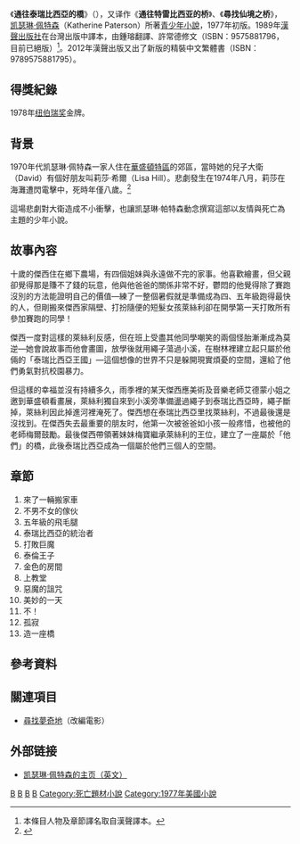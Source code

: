 {{Infobox book
| name = 通往泰瑞比西亞的橋<br />''Bridge to Terabithia''
| title_orig =
| image = Bridge to Terabithia cover.jpg
| caption = 第一版
| author = [[凱瑟琳·佩特森|凱瑟琳·佩特森]]
| illustrator = Donna Diamond
| cover_artist =
| country = 美國
| language = 英語
| series = 1
| genre = [[兒童文學|兒童文學]]
| publisher = {{link-en|Thomas Y. Crowell Co.|Thomas Y. Crowell Co.|Crowell}}
| release_date = 1977年10月21日
| isbn =  0-690-01359-0
| congress= PZ7.P273 Br
| oclc= 2818232
| preceded_by =
| followed_by =
}}

《'''通往泰瑞比西亞的橋'''》（{{lang-en|''Bridge to Terabithia''}}），又译作《'''通往特雷比西亚的桥'''》、《'''尋找仙境之桥'''》， [[凯瑟琳·佩特森|凯瑟琳·佩特森]]（Katherine Paterson）所著[[青少年小說|青少年小說]]，1977年初版。1989年[[漢聲出版社|漢聲出版社]]在台灣出版中譯本，由鍾瑢翻譯、許常德修文（ISBN：9575881796，目前已絕版）<ref>本條目人物及章節譯名取自漢聲譯本。</ref>。2012年漢聲出版又出了新版的精裝中文繁體書（ISBN：9789575881795）。

==得獎紀錄==
1978年[[纽伯瑞奖|纽伯瑞奖]]金牌。

==背景==
1970年代凯瑟琳·佩特森一家人住在[[華盛頓特區|華盛頓特區]]的郊區，當時她的兒子大衛（David）有個好朋友叫莉莎‧希爾（Lisa Hill）。悲劇發生在1974年八月，莉莎在海灘遭閃電擊中，死時年僅八歲。<ref>{{Cite web |url=http://www.terabithia.com/questions.html |title=存档副本 |accessdate=2008-06-16 |archive-date=2015-05-19 |archive-url=https://web.archive.org/web/20150519061139/http://www.terabithia.com/questions.html |dead-url=no }}</ref>

這場悲劇對大衛造成不小衝擊，也讓凯瑟琳·帕特森動念撰寫這部以友情與死亡為主題的少年小說。

==故事內容==
十歲的傑西住在鄉下農場，有四個姐妹與永遠做不完的家事。他喜歡繪畫，但父親卻覺得那是賺不了錢的玩意，他與他爸爸的關係非常不好，鬱悶的他覺得除了賽跑沒別的方法能證明自己的價值—練了一整個暑假就是準備成為四、五年級跑得最快的人，但剛搬來傑西家隔壁、打扮隨便的短髮女孩萊絲利卻在開學第一天打敗所有參加賽跑的同學！

傑西一度對這樣的萊絲利反感，但在班上受盡其他同學嘲笑的兩個怪胎漸漸成為莫逆—她會說故事而他會畫圖，放學後就用繩子蕩過小溪，在樹林裡建立起只屬於他倆的「泰瑞比西亞王國」—這個想像的世界不只是躲開現實煩憂的空間，還給了他們勇氣對抗校園暴力。

但這樣的幸福並沒有持續多久，雨季裡的某天傑西應美術及音樂老師艾德蒙小姐之邀到華盛頓看畫展，萊絲利獨自來到小溪旁準備盪過繩子到泰瑞比西亞時，繩子斷掉，萊絲利因此掉進河裡淹死了。傑西想在泰瑞比西亞里找萊絲利，不過最後還是沒找到。在傑西失去最重要的朋友时，他第一次被爸爸如小孩一般疼惜，也被他的老師梅爾鼓勵。最後傑西帶領著妹妹梅寶繼承萊絲利的王位，建立了一座屬於「他們」的橋，此後泰瑞比西亞成為一個屬於他們三個人的空間。

==章節==
#來了一輛搬家車
#不男不女的傢伙
#五年級的飛毛腿
#泰瑞比西亞的統治者
#打敗巨魔
#泰倫王子
#金色的房間
#上教堂
#惡魔的詛咒
#美妙的一天
#不！
#孤寂
#造一座橋

==參考資料==
<div class="references-small">
<references />
</div>

==關連項目==
*[[尋找夢奇地|尋找夢奇地]]（改編電影）

==外部链接==
* [http://www.terabithia.com/index.html 凯瑟琳·佩特森的主页（英文）] {{Wayback|url=http://www.terabithia.com/index.html |date=20110930071103 }}

{{Authority control}}
[[Category:改編成電影的美國小說|B]]
[[Category:1977年長篇小說|B]]
[[Category:美國兒童文學|B]]
[[Category:桥梁题材小说|B]]
[[Category:死亡題材小說|Category:死亡題材小說]]
[[Category:1977年美國小說|Category:1977年美國小說]]